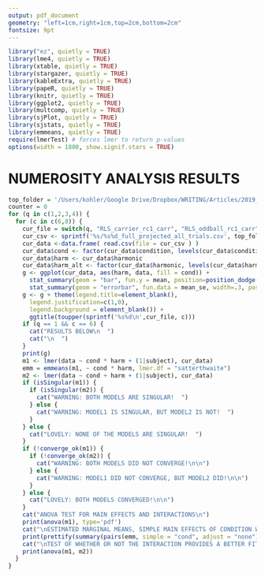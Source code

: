 ```yaml
---
output: pdf_document
geometry: "left=1cm,right=1cm,top=2cm,bottom=2cm"
fontsize: 9pt
---
```

```r
library("ez", quietly = TRUE)
library(lme4, quietly = TRUE)
library(xtable, quietly = TRUE)
library(stargazer, quietly = TRUE)
library(kableExtra, quietly = TRUE)
library(papeR, quietly = TRUE)
library(knitr, quietly = TRUE)
library(ggplot2, quietly = TRUE)
library(multcomp, quietly = TRUE)
library(sjPlot, quietly = TRUE)
library(sjstats, quietly = TRUE)
library(emmeans, quietly = TRUE)
require(lmerTest) # forces lmer to return p-values
options(width = 1800, show.signif.stars = TRUE) 
```
# NUMEROSITY ANALYSIS RESULTS
```r
top_folder = '/Users/kohler/Google Drive/Dropbox/WRITING/Articles/2019_KohlerNumerositySSVEP/figures/results/experiment2'
counter = 0
for (q in c(1,2,3,4)) {
  for (c in c(6,8)) {
    cur_file = switch(q, "RLS_carrier_rc1_carr", "RLS_oddball_rc1_carr", "RLS_carrier_rc2_carr", "RLS_oddball_rc2_carr")
    cur_csv <- sprintf('%s/%s%d_full_projected_all_trials.csv', top_folder, cur_file, c)
    cur_data <-data.frame( read.csv(file = cur_csv ) )
    cur_data$cond <- factor(cur_data$condition, levels(cur_data$condition)[c(3,1,2)])
    cur_data$harm <- cur_data$harmonic
    cur_data$harm_alt <- factor(cur_data$harmonic, levels(cur_data$harmonic)[c(2,1,3,4)])
    g <- ggplot(cur_data, aes(harm, data, fill = cond)) +
      stat_summary(geom = "bar", fun.y = mean, position=position_dodge()) +
      stat_summary(geom = "errorbar", fun.data = mean_se, width=.3, position=position_dodge(.9))
    g <- g + theme(legend.title=element_blank(), 
      legend.justification=c(1,0), 
      legend.background = element_blank()) + 
      ggtitle(toupper(sprintf('%s%d\n',cur_file, c)))
    if (q == 1 && c == 6) {
      cat("RESULTS BELOW\n  ")
      cat("\n  ")
    }
    print(g)
    m1 <- lmer(data ~ cond * harm + (1|subject), cur_data)
    emm = emmeans(m1, ~ cond * harm, lmer.df = "satterthwaite")
    m2 <- lmer(data ~ cond + harm + (1|subject), cur_data)
    if (isSingular(m1)) {
      if (isSingular(m2)) {
        cat("WARNING: BOTH MODELS ARE SINGULAR!  ")
      } else {
        cat("WARNING: MODEL1 IS SINGULAR, BUT MODEL2 IS NOT!  ")
      }
    } else {
      cat("LOVELY: NONE OF THE MODELS ARE SINGULAR!  ")
    }
    if (!converge_ok(m1)) {
      if (!converge_ok(m2)) {
        cat("WARNING: BOTH MODELS DID NOT CONVERGE!\n\n")
      } else {
        cat("WARNING: MODEL1 DID NOT CONVERGE, BUT MODEL2 DID!\n\n")
      }
    } else {
      cat("LOVELY: BOTH MODELS CONVERGED!\n\n")
    }
    cat("ANOVA TEST FOR MAIN EFFECTS AND INTERACTIONS\n")
    print(anova(m1), type='pdf')
    cat("\nESTIMATED MARGINAL MEANS, SIMPLE MAIN EFFECTS OF CONDITION WITHOUT CORRECTION\n")
    print(prettify(summary(pairs(emm, simple = "cond", adjust = "none"))))
    cat("\nTEST OF WHETHER OR NOT THE INTERACTION PROVIDES A BETTER FIT\n")
    print(anova(m1, m2))
  }
}
```
